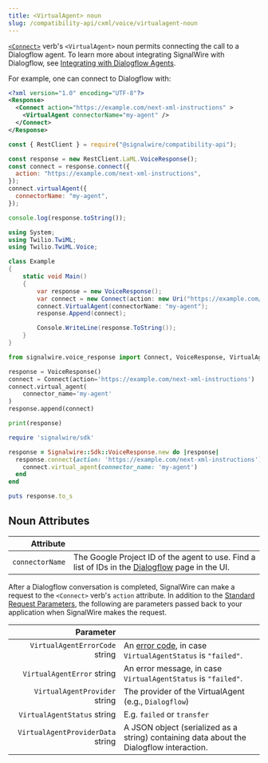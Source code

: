 ```yaml
---
title: <VirtualAgent> noun
slug: /compatibility-api/cxml/voice/virtualagent-noun
---
```



[`<Connect>`](./connect.mdx) verb's `<VirtualAgent>` noun permits connecting the
call to a Dialogflow agent. To learn more about integrating SignalWire with
Dialogflow, see [Integrating with Dialogflow Agents](/platform/integrations/dialogflow/dialogflow-agents).

For example, one can connect to Dialogflow with:

<Tabs  groupId="cxml-api">
  <TabItem value="XML">

```xml
<?xml version="1.0" encoding="UTF-8"?>
<Response>
  <Connect action="https://example.com/next-xml-instructions" >
    <VirtualAgent connectorName="my-agent" />
  </Connect>
</Response>
```

  </TabItem>

  <TabItem value="JavaScript">

```javascript
const { RestClient } = require("@signalwire/compatibility-api");

const response = new RestClient.LaML.VoiceResponse();
const connect = response.connect({
  action: "https://example.com/next-xml-instructions",
});
connect.virtualAgent({
  connectorName: "my-agent",
});

console.log(response.toString());
```

  </TabItem>

  <TabItem value="C#">

```csharp
using System;
using Twilio.TwiML;
using Twilio.TwiML.Voice;

class Example
{
    static void Main()
    {
        var response = new VoiceResponse();
        var connect = new Connect(action: new Uri("https://example.com/next-xml-instructions"));
        connect.VirtualAgent(connectorName: "my-agent");
        response.Append(connect);

        Console.WriteLine(response.ToString());
    }
}
```

  </TabItem>

  <TabItem value="Python">

```python
from signalwire.voice_response import Connect, VoiceResponse, VirtualAgent

response = VoiceResponse()
connect = Connect(action='https://example.com/next-xml-instructions')
connect.virtual_agent(
    connector_name='my-agent'
)
response.append(connect)

print(response)
```

  </TabItem>

  <TabItem value="Ruby">

```ruby
require 'signalwire/sdk'

response = Signalwire::Sdk::VoiceResponse.new do |response|
  response.connect(action: 'https://example.com/next-xml-instructions') do |connect|
    connect.virtual_agent(connector_name: 'my-agent')
  end
end

puts response.to_s
```

  </TabItem>

</Tabs>

## Noun Attributes

|       Attribute |                                                                                                                                                      |
| --------------: | ---------------------------------------------------------------------------------------------------------------------------------------------------- |
| `connectorName` | The Google Project ID of the agent to use. Find a list of IDs in the [Dialogflow](https://my.signalwire.com/?page=dialogflow_agents) page in the UI. |

After a Dialogflow conversation is completed, SignalWire can make a request to the `<Connect>` verb's `action` attribute. In addition to the [Standard Request Parameters](./index.mdx#request-parameters), the following are parameters passed back to your application when SignalWire makes the request.

|                                                               Parameter |                                                                                                                        |
| ----------------------------------------------------------------------: | ---------------------------------------------------------------------------------------------------------------------- |
|    `VirtualAgentErrorCode` <span className="optional-arg">string</span> | An [error code](/rest/compatibility-api/overview/error-codes/), in case `VirtualAgentStatus` is `"failed"`. |
|        `VirtualAgentError` <span className="optional-arg">string</span> | An error message, in case `VirtualAgentStatus` is `"failed"`.                                                          |
|     `VirtualAgentProvider` <span className="optional-arg">string</span> | The provider of the VirtualAgent (e.g., `Dialogflow`)                                                                  |
|       `VirtualAgentStatus` <span className="optional-arg">string</span> | E.g. `failed` or `transfer`                                                                                            |
| `VirtualAgentProviderData` <span className="optional-arg">string</span> | A JSON object (serialized as a string) containing data about the Dialogflow interaction.                               |
